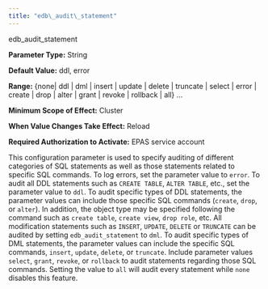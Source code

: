 ```yaml
---
title: "edb\_audit\_statement"
---
```


<div id="edb_audit_statement" class="registered_link"></div>


edb_audit_statement

**Parameter Type:** String

**Default Value:** ddl, error

**Range:** {none| ddl | dml | insert | update | delete | truncate | select | error | create | drop | alter | grant | revoke | rollback | all} ...

**Minimum Scope of Effect:** Cluster

**When Value Changes Take Effect:** Reload

**Required Authorization to Activate:** EPAS service account

This configuration parameter is used to specify auditing of different categories of SQL statements as well as those statements related to specific SQL commands. To log errors, set the parameter value to `error`. To audit all DDL statements such as `CREATE TABLE`, `ALTER TABLE`, etc., set the parameter value to `ddl`. To audit specific types of DDL statements, the parameter values can include those specific SQL commands (`create`, `drop`, or `alter`). In addition, the object type may be specified following the command such as `create table`, `create view`, `drop role`, etc. All modification statements such as `INSERT`, `UPDATE`, `DELETE` or `TRUNCATE` can be audited by setting `edb_audit_statement` to `dml`. To audit specific types of DML statements, the parameter values can include the specific SQL commands, `insert`, `update`, `delete`, or `truncate`. Include parameter values `select`, `grant`, `revoke`, or `rollback` to audit statements regarding those SQL commands. Setting the value to `all` will audit every statement while `none` disables this feature.
